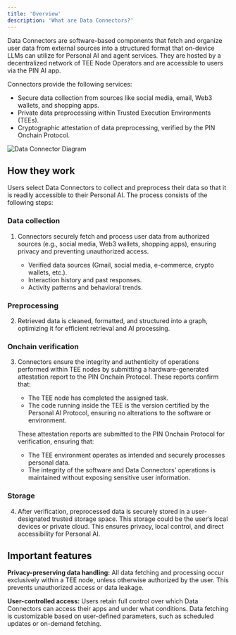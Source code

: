 ```yaml
---
title: 'Overview'
description: 'What are Data Connectors?'
---
```


Data Connectors are software-based components that fetch and organize user data from external sources into a structured format that on-device LLMs can utilize for Personal AI and agent services. They are hosted by a decentralized network of TEE Node Operators and are accessible to users via the PIN AI app.

Connectors provide the following services:
- Secure data collection from sources like social media, email, Web3 wallets, and shopping apps.
- Private data preprocessing within Trusted Execution Environments (TEEs).
- Cryptographic attestation of data preprocessing, verified by the PIN Onchain Protocol.

![Data Connector Diagram](../images/Doc-Data-connector.png)

## How they work

Users select Data Connectors to collect and preprocess their data so that it is readily accessible to their Personal AI. The process consists of the following steps:

### Data collection

1. Connectors securely fetch and process user data from authorized sources (e.g., social media, Web3 wallets, shopping apps), ensuring privacy and preventing unauthorized access.

    - Verified data sources (Gmail, social media, e-commerce, crypto wallets, etc.).
    - Interaction history and past responses.
    - Activity patterns and behavioral trends.

### Preprocessing

2. Retrieved data is cleaned, formatted, and structured into a graph, optimizing it for efficient retrieval and AI processing.

### Onchain verification

3. Connectors ensure the integrity and authenticity of operations performed within TEE nodes by submitting a hardware-generated attestation report to the PIN Onchain Protocol. These reports confirm that:

    - The TEE node has completed the assigned task.
    - The code running inside the TEE is the version certified by the Personal AI Protocol, ensuring no alterations to the software or environment.

    These attestation reports are submitted to the PIN Onchain Protocol for verification, ensuring that:

    - The TEE environment operates as intended and securely processes personal data.
    - The integrity of the software and Data Connectors' operations is maintained without exposing sensitive user information.

### Storage

4. After verification, preprocessed data is securely stored in a user-designated trusted storage space. This storage could be the user’s local devices or private cloud. This ensures privacy, local control, and direct accessibility for Personal AI.

## Important features

**Privacy-preserving data handling:**
All data fetching and processing occur exclusively within a TEE node, unless otherwise authorized by the user. This prevents unauthorized access or data leakage.

**User-controlled access:**
Users retain full control over which Data Connectors can access their apps and under what conditions. Data fetching is customizable based on user-defined parameters, such as scheduled updates or on-demand fetching.